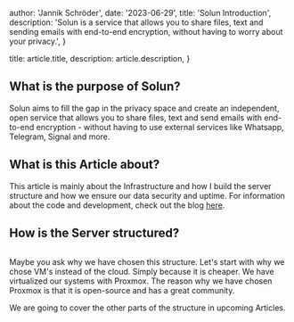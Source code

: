 
  author: 'Jannik Schröder',
  date: '2023-06-29',
  title: 'Solun Introduction',
  description:
    'Solun is a service that allows you to share files, text and sending emails with end-to-end encryption, without having to worry about your privacy.',
}

  title: article.title,
  description: article.description,
}


## What is the purpose of Solun?

Solun aims to fill the gap in the privacy space and create an independent,
open service that allows you to share files, text and send emails with end-to-end encryption -
without having to use external services like Whatsapp, Telegram, Signal and more.

## What is this Article about?

This article is mainly about the Infrastructure
and how I build the server structure and how we ensure our data security and uptime.
For information about the code and development, check out the blog [here](https://dwag.me/project/solun).

## How is the Server structured?

<Image src={image} alt="" />

Maybe you ask why we have chosen this structure. Let's start with why we chose VM's instead of the cloud. Simply because it is cheaper. We have virtualized our systems with Proxmox.
The reason why we have chosen Proxmox is that it is open-source and has a great community.

We are going to cover the other parts of the structure in upcoming Articles.
